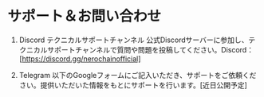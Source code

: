 # サポート＆お問い合わせ

1. Discord テクニカルサポートチャンネル
公式Discordサーバーに参加し、テクニカルサポートチャンネルで質問や問題を投稿してください。Discord：[https://discord.gg/nerochainofficial]

2. Telegram
以下のGoogleフォームにご記入いただき、サポートをご依頼ください。提供いただいた情報をもとにサポートを行います。[近日公開予定]
